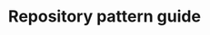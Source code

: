 ---
title: Repository pattern guide
description: A repository pattern guide for TerraScale
sidebar:
  order: 3
---